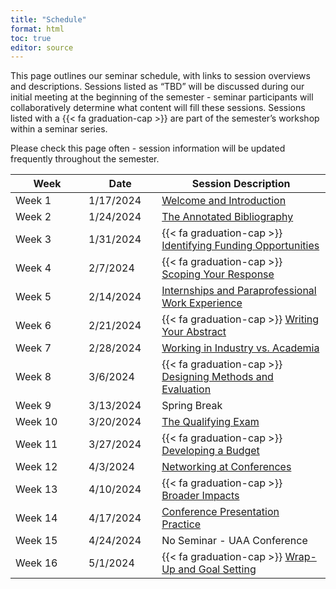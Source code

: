 ```yaml
---
title: "Schedule"
format: html
toc: true
editor: source
---
```


This page outlines our seminar schedule, with links to session overviews and descriptions. Sessions listed as "TBD" will be discussed during our initial meeting at the beginning of the semester - seminar participants will collaboratively determine what content will fill these sessions. Sessions listed with a {{< fa graduation-cap >}} are part of the semester's workshop within a seminar series.

Please check this page often - session information will be updated frequently throughout the semester.

| Week    | Date      | Session Description                                                           |
|-----------------|-----------------|---------------------------------------|
| Week 1  | 1/17/2024 | [Welcome and Introduction](01_introduction.qmd)                               |
| Week 2  | 1/24/2024 | [The Annotated Bibliography](02_annotatedbib.qmd)                                                    |
| Week 3  | 1/31/2024 | {{< fa graduation-cap >}} [Identifying Funding Opportunities](03_funding.qmd) |
| Week 4  | 2/7/2024  | {{< fa graduation-cap >}} [Scoping Your Response](04_scoping.qmd)             |
| Week 5  | 2/14/2024 | [Internships and Paraprofessional Work Experience](05_internships.qmd)                              |
| Week 6  | 2/21/2024 | {{< fa graduation-cap >}} [Writing Your Abstract](06_abstract.qmd)            |
| Week 7  | 2/28/2024 | [Working in Industry vs. Academia](07_industry.qmd)                                              |
| Week 8  | 3/6/2024  | {{< fa graduation-cap >}} [Designing Methods and Evaluation](08_methods.qmd)  |
| Week 9  | 3/13/2024 | Spring Break                                                                  |
| Week 10 | 3/20/2024 | [The Qualifying Exam](10_qualifying.qmd)                                                           |
| Week 11 | 3/27/2024 | {{< fa graduation-cap >}} [Developing a Budget](11_budget.qmd)                |
| Week 12 | 4/3/2024  | [Networking at Conferences](12_networking.qmd)                                                     |
| Week 13 | 4/10/2024 | {{< fa graduation-cap >}} [Broader Impacts](13_broaderimpacts.qmd)            |
| Week 14 | 4/17/2024 | [Conference Presentation Practice](14_presentation.qmd)                       |
| Week 15 | 4/24/2024 | No Seminar - UAA Conference                                                   |
| Week 16 | 5/1/2024  | {{< fa graduation-cap >}} [Wrap-Up and Goal Setting](16_wrapup.qmd)           |
